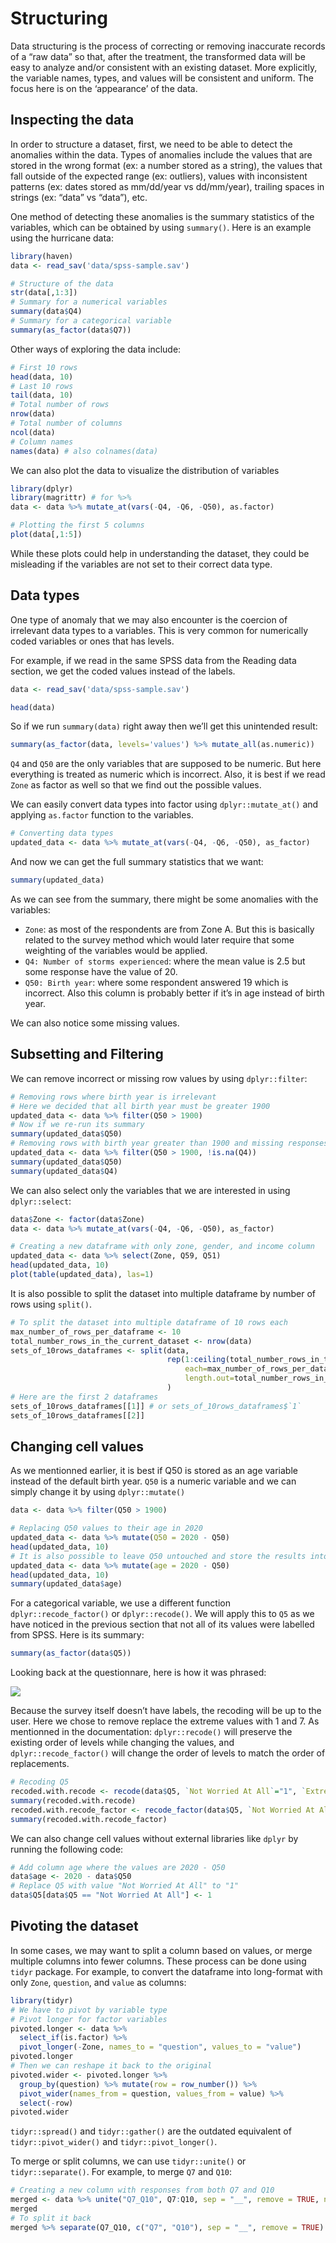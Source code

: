 # Structuring {#structuring}

Data structuring is the process of correcting or removing inaccurate records of a "raw data" so that, after the treatment, the transformed data will be easy to analyze and/or consistent with an existing dataset. More explicitly, the variable names, types, and values will be consistent and uniform. The focus here is on the 'appearance' of the data.

## Inspecting the data

In order to structure a dataset, first, we need to be able to detect the anomalies within the data. Types of anomalies include the values that are stored in the wrong format (ex: a number stored as a string), the values that fall outside of the expected range (ex: outliers), values with inconsistent patterns (ex: dates stored as mm/dd/year vs dd/mm/year), trailing spaces in strings (ex: "data" vs "data "), etc.

One method of detecting these anomalies is the summary statistics of the variables, which can be obtained by using `summary()`. Here is an example using the hurricane data:

```r
library(haven)
data <- read_sav('data/spss-sample.sav')
```


```r
# Structure of the data
str(data[,1:3])
# Summary for a numerical variables
summary(data$Q4)
# Summary for a categorical variable
summary(as_factor(data$Q7))
```

Other ways of exploring the data include:

```r
# First 10 rows
head(data, 10)
# Last 10 rows
tail(data, 10)
# Total number of rows
nrow(data)
# Total number of columns
ncol(data)
# Column names
names(data) # also colnames(data)
```

We can also plot the data to visualize the distribution of variables
```r
library(dplyr)
library(magrittr) # for %>%
data <- data %>% mutate_at(vars(-Q4, -Q6, -Q50), as.factor)
```

```r
# Plotting the first 5 columns
plot(data[,1:5])
```

While these plots could help in understanding the dataset, they could be misleading if the variables are not set to their correct data type.

## Data types

One type of anomaly that we may also encounter is the coercion of irrelevant data types to a variables. This is very common for numerically coded variables or ones that has levels.

For example, if we read in the same SPSS data from the Reading data section, we get the coded values instead of the labels.
```r
data <- read_sav('data/spss-sample.sav')
```

```r
head(data)
```

So if we run `summary(data)` right away then we'll get this unintended result:

```r
summary(as_factor(data, levels='values') %>% mutate_all(as.numeric))
```

`Q4` and `Q50` are the only variables that are supposed to be numeric. But here everything is treated as numeric which is incorrect. Also, it is best if we read `Zone` as factor as well so that we find out the possible values.

We can easily convert data types into factor using `dplyr::mutate_at()` and applying `as.factor` function to the variables.

```r
# Converting data types
updated_data <- data %>% mutate_at(vars(-Q4, -Q6, -Q50), as_factor)
```

And now we can get the full summary statistics that we want:

```r
summary(updated_data)
```

As we can see from the summary, there might be some anomalies with the variables:

* `Zone`: as most of the respondents are from Zone A. But this is basically related to the survey method which would later require that some weighting of the variables would be applied.
* `Q4: Number of storms experienced`: where the mean value is 2.5 but some response have the value of 20.
* `Q50: Birth year`: where some respondent answered 19 which is incorrect. Also this column is probably better if it's in age instead of birth year.

We can also notice some missing values.

## Subsetting and Filtering

We can remove incorrect or missing row values by using `dplyr::filter`:

```r
# Removing rows where birth year is irrelevant
# Here we decided that all birth year must be greater 1900
updated_data <- data %>% filter(Q50 > 1900)
# Now if we re-run its summary
summary(updated_data$Q50)
# Removing rows with birth year greater than 1900 and missing responses for Q4
updated_data <- data %>% filter(Q50 > 1900, !is.na(Q4))
summary(updated_data$Q50)
summary(updated_data$Q4)
```

We can also select only the variables that we are interested in using `dplyr::select`:

```r
data$Zone <- factor(data$Zone)
data <- data %>% mutate_at(vars(-Q4, -Q6, -Q50), as_factor)
```

```r
# Creating a new dataframe with only zone, gender, and income column
updated_data <- data %>% select(Zone, Q59, Q51)
head(updated_data, 10)
plot(table(updated_data), las=1)
```

It is also possible to split the dataset into multiple dataframe by number of rows using `split()`.
```r
# To split the dataset into multiple dataframe of 10 rows each
max_number_of_rows_per_dataframe <- 10
total_number_rows_in_the_current_dataset <- nrow(data)
sets_of_10rows_dataframes <- split(data, 
                                   rep(1:ceiling(total_number_rows_in_the_current_dataset/max_number_of_rows_per_dataframe), 
                                       each=max_number_of_rows_per_dataframe, 
                                       length.out=total_number_rows_in_the_current_dataset)
                                   )
# Here are the first 2 dataframes
sets_of_10rows_dataframes[[1]] # or sets_of_10rows_dataframes$`1`
sets_of_10rows_dataframes[[2]]
```

## Changing cell values

As we mentionned earlier, it is best if Q50 is stored as an age variable instead of the default birth year. `Q50` is a numeric variable and we can simply change it by using `dplyr::mutate()`

```r
data <- data %>% filter(Q50 > 1900)
```


```r
# Replacing Q50 values to their age in 2020
updated_data <- data %>% mutate(Q50 = 2020 - Q50)
head(updated_data, 10)
# It is also possible to leave Q50 untouched and store the results into a new column
updated_data <- data %>% mutate(age = 2020 - Q50)
head(updated_data, 10)
summary(updated_data$age)
```

For a categorical variable, we use a different function `dplyr::recode_factor()` or `dplyr::recode()`. We will apply this to `Q5` as we have noticed in the previous section that not all of its values were labelled from SPSS. Here is its summary:

```r
summary(as_factor(data$Q5))
```

Looking back at the questionnare, here is how it was phrased:

![](images/q5.png)

Because the survey itself doesn't have labels, the recoding will be up to the user. Here we chose to remove replace the extreme values with 1 and 7. As mentionned in the documentation: `dplyr::recode()` will preserve the existing order of levels while changing the values, and `dplyr::recode_factor()` will change the order of levels to match the order of replacements.

```r
# Recoding Q5
recoded.with.recode <- recode(data$Q5, `Not Worried At All`="1", `Extremely Worried`="7")
summary(recoded.with.recode)
recoded.with.recode_factor <- recode_factor(data$Q5, `Not Worried At All`="1", `Extremely Worried`="7")
summary(recoded.with.recode_factor)
```


We can also change cell values without external libraries like `dplyr` by running the following code:
```r
# Add column age where the values are 2020 - Q50
data$age <- 2020 - data$Q50
# Replace Q5 with value "Not Worried At All" to "1"
data$Q5[data$Q5 == "Not Worried At All"] <- 1
```

## Pivoting the dataset

In some cases, we may want to split a column based on values, or merge multiple columns into fewer columns. These process can be done using `tidyr` package. For example, to convert the dataframe into long-format with only `Zone`, `question`, and `value` as columns:


```r
library(tidyr)
# We have to pivot by variable type
# Pivot longer for factor variables
pivoted.longer <- data %>% 
  select_if(is.factor) %>% 
  pivot_longer(-Zone, names_to = "question", values_to = "value")
pivoted.longer
# Then we can reshape it back to the original
pivoted.wider <- pivoted.longer %>%
  group_by(question) %>% mutate(row = row_number()) %>% 
  pivot_wider(names_from = question, values_from = value) %>% 
  select(-row)
pivoted.wider
```

`tidyr::spread()` and `tidyr::gather()` are the outdated equivalent of `tidyr::pivot_wider()` and `tidyr::pivot_longer()`.

To merge or split columns, we can use `tidyr::unite()` or `tidyr::separate()`. For example, to merge `Q7` and `Q10`:

```r
# Creating a new column with responses from both Q7 and Q10
merged <- data %>% unite("Q7_Q10", Q7:Q10, sep = "__", remove = TRUE, na.rm = FALSE)
merged
# To split it back
merged %>% separate(Q7_Q10, c("Q7", "Q10"), sep = "__", remove = TRUE)
```



